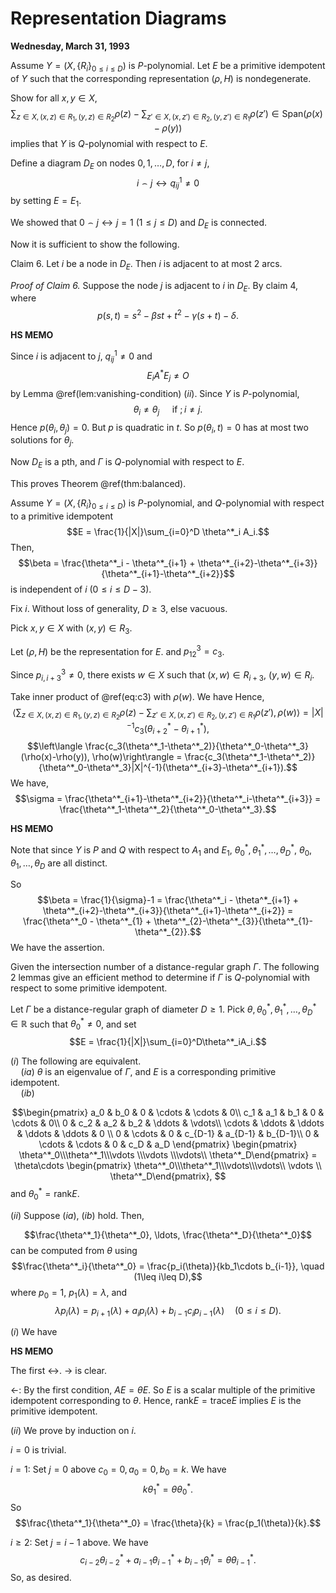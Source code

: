 # Representation Diagrams {#lec26}
**Wednesday, March 31, 1993** 

:::{.proof name="Proof of Theorem \@ref(thm:balanced) continued"}
Assume $Y = (X, \{R_i\}_{0\leq i\leq D})$ is $P$-polynomial.
Let $E$ be a primitive idempotent of $Y$ such that the corresponding representation $(\rho, H)$ is nondegenerate.

Show for all $x, y\in X$, 
$$\sum_{z\in X, (x,z)\in R_1, (y,z)\in R_2}\rho(z) - \sum_{z'\in X, (x,z')\in R_2, (y,z')\in R_1}\rho(z') \in \mathrm{Span}(\rho(x)-\rho(y))$$
implies that $Y$ is $Q$-polynomial with respect to $E$.

Define a diagram $D_E$ on nodes $0, 1, \ldots, D$, for $i\neq j$, 
$$i \frown j \leftrightarrow q^1_{ij}\neq 0$$
by setting $E = E_1$.

We showed that $0 \frown j \leftrightarrow j = 1$ $(1\leq j\leq D)$ and $D_E$ is connected.

Now it is sufficient to show the following.

Claim 6. Let $i$ be a node in $D_E$. Then $i$ is adjacent to at most $2$ arcs.

_Proof of Claim 6._
Suppose the node $j$ is adjacent to $i$ in $D_E$. By claim 4,
\begin{align}
0 & = E_i(A^3A^* - A^*A^3 - (\beta+1)(A^2A^*A-AA^*A^2) - \gamma(A^2A^*-A^*A) - \delta(AA^*-A^*A))E_j\\
& = E_iA^*E_j(\theta^3_i-\theta^3_j-(\beta+1)(\theta^2\theta_j - \theta_i\theta_j^2)-\gamma(\theta_i^2-\theta_j^2)-\delta(\theta_i-\theta_j))\\
& = E_iA^*A_j(\theta_i-\theta_j)p(\theta_i, \theta_j),
\end{align}
where
$$p(s,t) = s^2 - \beta st + t^2 - \gamma(s+t) - \delta.$$

:::{.hs}
**HS MEMO**

\begin{align}
& (\theta_i-\theta_j)(\theta_i^2 - \beta \theta_i\theta_j + \theta_j^2 - \gamma(\theta_i + \theta_j) - \delta)\\
& = \quad \theta^3_i-\theta^3_j-(\beta+1)(\theta^2\theta_j - \theta_i\theta_j^2)-\gamma(\theta_i^2-\theta_j^2)-\delta(\theta_i-\theta_j)
\end{align}
:::

Since $i$ is adjacent to $j$, $q^1_{ij}\neq 0$ and 
$$E_iA^*E_j\neq O$$
by Lemma \@ref(lem:vanishing-condition) $(ii)$.
Since $Y$ is $P$-polynomial, 
$$\theta_i \neq \theta_j \quad \text{ if }; i\neq j.$$
Hence $p(\theta_i,\theta_j) = 0$. But $p$ is quadratic in $t$. So $p(\theta_i,t) = 0$ has at most two solutions for $\theta_j$.

Now $D_E$ is a pth, and $\Gamma$ is $Q$-polynomial with respect to $E$. 

This proves Theorem \@ref(thm:balanced).
:::

:::{.corollary #beta}
Assume $Y = (X, \{R_i\}_{0\leq i\leq D})$  is $P$-polynomial, and $Q$-polynomial with respect to a primitive idempotent
$$E = \frac{1}{|X|}\sum_{i=0}^D \theta^*_i A_i.$$
Then,
$$\beta = \frac{\theta^*_i - \theta^*_{i+1} + \theta^*_{i+2}-\theta^*_{i+3}}{\theta^*_{i+1}-\theta^*_{i+2}}$$
is independent of $i$ $(0\leq i\leq D-3)$.
:::

:::{.proof}
Fix $i$. Without loss of generality, $D\geq 3$, else vacuous.

Pick $x,y\in X$ with $(x,y)\in R_3$.

Let $(\rho, H)$ be the representation for $E$.
\begin{equation}
\sum_{z\in X, (x,z)\in R_1, (y,z)\in R_2}\rho(z) - \sum_{z'\in X, (x,z')\in R_2, (y,z')\in R_1}\rho(z') = \frac{p^3_{12}(\theta^*_1-\theta^*_2)}{\theta^*_0-\theta^*_3}(\rho(x)-\rho(y)), (\#eq:c3)
\end{equation}
and $p^3_{12} = c_3$.

Since $p^3_{i,i+3} \neq 0$, there exists $w\in X$ such that $(x,w)\in R_{i+3}$, $(y,w) \in R_i$.

Take inner product of \@ref(eq:c3) with $\rho(w)$. We have
\begin{align}
P^3_{12}(x,y) & \subseteq P^{i+3}_{1,i+2}(x,w)\cap P^i_{2,i+2}(y,w)\\
P^3_{21}(x,y) & \subseteq P^{i+3}_{2,i+1}(x,w)\cap P^i_{2,i+1}(y,w).
\end{align}
Hence,
$$\left\langle \sum_{z\in X, (x,z)\in R_1, (y,z)\in R_2}\rho(z) - \sum_{z'\in X, (x,z')\in R_2, (y,z')\in R_1}\rho(z'), \rho(w)\right\rangle = |X|^{-1}c_3(\theta^*_{i+2}-\theta^*_{i+1}),$$
$$\left\langle \frac{c_3(\theta^*_1-\theta^*_2)}{\theta^*_0-\theta^*_3}(\rho(x)-\rho(y)), \rho(w)\right\rangle = \frac{c_3(\theta^*_1-\theta^*_2)}{\theta^*_0-\theta^*_3}|X|^{-1}(\theta^*_{i+3}-\theta^*_{i+1}).$$
We have,
$$\sigma = \frac{\theta^*_{i+1}-\theta^*_{i+2}}{\theta^*_i-\theta^*_{i+3}} = \frac{\theta^*_1-\theta^*_2}{\theta^*_0-\theta^*_3}.$$

:::{.hs}
**HS MEMO**

Note that since $Y$ is $P$ and $Q$ with respect to $A_1$ and $E_1$, $\theta^*_0, \theta^*_1, \ldots, \theta^*_D$, $\theta_0, \theta_1, \ldots, \theta_D$ are all distinct.
:::

So
$$\beta = \frac{1}{\sigma}-1 = \frac{\theta^*_i - \theta^*_{i+1} + \theta^*_{i+2}-\theta^*_{i+3}}{\theta^*_{i+1}-\theta^*_{i+2}} = \frac{\theta^*_0 - \theta^*_{1} + \theta^*_{2}-\theta^*_{3}}{\theta^*_{1}-\theta^*_{2}}.$$
We have the assertion.
:::


Given the intersection number of a distance-regular graph $\Gamma$. The following 2 lemmas give an efficient method to determine if $\Gamma$ is $Q$-polynomial with respect to some primitive idempotent.

:::{.lemma #dual-eigenvalues}
Let $\Gamma$ be a distance-regular graph of diameter $D\geq 1$.
Pick $\theta, \theta^*_0, \theta^*_1, \ldots, \theta^*_D\in \mathbb{R}$ such that $\theta^*_0 \neq 0$, and set
$$E = \frac{1}{|X|}\sum_{i=0}^D\theta^*_iA_i.$$

| $(i)$ The following are equivalent.

| $\quad (ia)$ $\theta$ is an eigenvalue of $\Gamma$, and $E$ is a corresponding primitive idempotent.

| $\quad (ib)$
$$\begin{pmatrix} a_0 & b_0 & 0 & \cdots & \cdots & 0\\
c_1 & a_1 & b_1 & 0 & \cdots & 0\\
0 & c_2 & a_2 & b_2 & \ddots & \vdots\\
\cdots & \ddots & \ddots & \ddots & \ddots & 0 \\
0 & \cdots & 0 & c_{D-1} & a_{D-1} & b_{D-1}\\
0 & \cdots & \cdots & 0 & c_D & a_D 
\end{pmatrix} \begin{pmatrix} \theta^*_0\\\theta^*_1\\\vdots \\\vdots \\\vdots\\ \theta^*_D\end{pmatrix} = \theta\cdots \begin{pmatrix} \theta^*_0\\\theta^*_1\\\vdots\\\vdots\\ \vdots \\ \theta^*_D\end{pmatrix},
$$
and $\theta^*_0 = \mathrm{rank}E$.

| $(ii)$ Suppose $(ia)$, $(ib)$ hold. Then,
$$\frac{\theta^*_1}{\theta^*_0}, \ldots, \frac{\theta^*_D}{\theta^*_0}$$
can be computed from $\theta$ using
$$\frac{\theta^*_i}{\theta^*_0} = \frac{p_i(\theta)}{kb_1\cdots b_{i-1}}, \quad (1\leq i\leq D),$$
where $p_0 = 1$, $p_1(\lambda) = \lambda$, and 
$$\lambda p_i(\lambda) = p_{i+1}(\lambda) + a_ip_i(\lambda) + b_{i-1}c_ip_{i-1}(\lambda)\quad (0\leq i\leq D).$$
:::

:::{.proof}
| $(i)$ We have
\begin{align}
(ia) & \leftrightarrow (A- \theta I)E = O \text{ and } E^2 = E\\
& \leftrightarrow 0 = \sum_{i=0}^D(A-\theta I)\theta^*_i A_i \text{ and $\mathrm{rank}E = \mathrm{trace}E = \theta^*_0$}\\
& \qquad = \sum_{i=0}^D\theta^*_i(c_{i+1}A_{i+1}+ a_iA_i + b_{i-1}A_{i-1}-\theta A_i)\\
& \qquad = \sum_{j=0}^D A_j(c_j\theta^*_{j-1}+a_j\theta^*_j+b_j\theta^*_{j+1}-\theta \theta^*_j)\\
& \leftrightarrow c_j \theta^*_{j-1} + a_j\theta^*_j + b_j\theta^*_{j+1} = \theta \theta^*_j \; (0\leq j \leq D) \text{ and }\mathrm{rank}E = \theta^*_0\\
& \leftrightarrow (ib).
\end{align}

:::{.hs}
**HS MEMO**

The first $\leftrightarrow$. $\rightarrow$ is clear. 

$\leftarrow$: By the first condition, $AE = \theta E$. So $E$ is a scalar multiple of the primitive idempotent corresponding to $\theta$. Hence, $\mathrm{rank}E = \mathrm{trace}E$ implies $E$ is the primitive idempotent.
:::

| $(ii)$ We prove by induction on $i$.

$i = 0$ is trivial.

$i=1$: Set $j = 0$ above $c_0 = 0, a_0 = 0, b_0 = k$. We have
$$k\theta^*_1 = \theta \theta^*_0.$$
So
$$\frac{\theta^*_1}{\theta^*_0} = \frac{\theta}{k} = \frac{p_1(\theta)}{k}.$$

$i\geq 2$: Set $j=i-1$ above. We have
$$c_{i-2}\theta^*_{i-2} + a_{i-1}\theta^*_{i-1} + b_{i-1}\theta^*_i = \theta \theta^*_{i-1}.$$
So,
\begin{align}
\frac{\theta^*_i}{\theta^*_0} & = \frac{\theta\theta^*_{i-1}-a_{i-1}\theta^*_{i-1}-c_{i-1}\theta^*_{i-2}}{b_{i-1}\theta^*_0}\\
& = \left((\theta-a_{i-1})\frac{\theta^*_{i-1}}{\theta^*_0}-c_{i-1}\frac{\theta^*_{i-2}}{\theta^*_0}\right)\frac{1}{b_{i-1}}\\
& = \left((\theta-a_{i-1})\frac{p_{i-1}(\theta)}{kb_1\cdots b_{i-2}}-c_{i-1}\frac{p_{i-2}(\theta)}{kb_1\cdots b_{i-3}}\right)\frac{1}{b_{i-1}}\\
& = \frac{p_i(\theta)}{kb_1\cdots b_{i-2}b_{i-1}},
\end{align}
as desired.
:::
